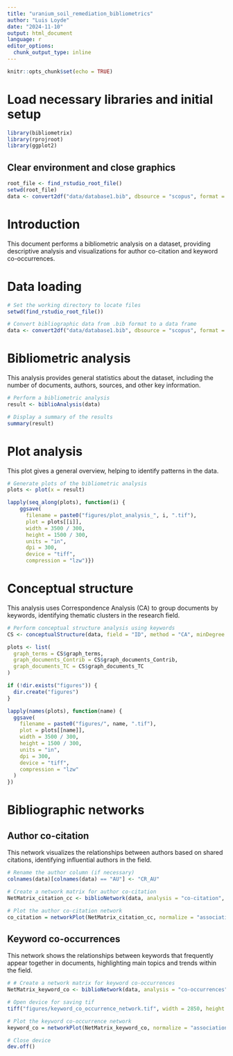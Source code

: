 ```yaml
---
title: "uranium_soil_remediation_bibliometrics"
author: "Luis Loyde"
date: "2024-11-10"
output: html_document
language: r
editor_options: 
  chunk_output_type: inline
---
```


```r
knitr::opts_chunk$set(echo = TRUE)
```

# Load necessary libraries and initial setup

```r
library(bibliometrix)
library(rprojroot)
library(ggplot2)
```

## Clear environment and close graphics

```r
root_file <- find_rstudio_root_file()
setwd(root_file)
data <- convert2df("data/database1.bib", dbsource = "scopus", format = "bibtex")
```

# Introduction

This document performs a bibliometric analysis on a dataset, providing descriptive analysis and visualizations for author co-citation and keyword co-occurrences.

# Data loading

```r
# Set the working directory to locate files
setwd(find_rstudio_root_file())

# Convert bibliographic data from .bib format to a data frame
data <- convert2df("data/database1.bib", dbsource = "scopus", format = "bibtex")
```

# Bibliometric analysis

This analysis provides general statistics about the dataset, including the number of documents, authors, sources, and other key information.

```r
# Perform a bibliometric analysis
result <- biblioAnalysis(data)

# Display a summary of the results
summary(result)
```

# Plot analysis

This plot gives a general overview, helping to identify patterns in the data.

```r
# Generate plots of the bibliometric analysis
plots <- plot(x = result)

lapply(seq_along(plots), function(i) {
    ggsave(
      filename = paste0("figures/plot_analysis_", i, ".tif"),
      plot = plots[[i]],
      width = 3500 / 300,
      height = 1500 / 300,
      units = "in",
      dpi = 300,
      device = "tiff",
      compression = "lzw")})
```

# Conceptual structure

This analysis uses Correspondence Analysis (CA) to group documents by keywords, identifying thematic clusters in the research field.

```r
# Perform conceptual structure analysis using keywords
CS <- conceptualStructure(data, field = "ID", method = "CA", minDegree = 3, clust = 4, stemming = FALSE, labelsize = 10, documents = nrow(data))

plots <- list(
  graph_terms = CS$graph_terms,
  graph_documents_Contrib = CS$graph_documents_Contrib,
  graph_documents_TC = CS$graph_documents_TC
)

if (!dir.exists("figures")) {
  dir.create("figures")
}

lapply(names(plots), function(name) {
  ggsave(
    filename = paste0("figures/", name, ".tif"),
    plot = plots[[name]],
    width = 3500 / 300,
    height = 1500 / 300,
    units = "in",
    dpi = 300,
    device = "tiff",
    compression = "lzw"
  )
})
```

# Bibliographic networks

## Author co-citation

This network visualizes the relationships between authors based on shared citations, identifying influential authors in the field.

```r
# Rename the author column (if necessary)
colnames(data)[colnames(data) == "AU"] <- "CR_AU"

# Create a network matrix for author co-citation
NetMatrix_citation_cc <- biblioNetwork(data, analysis = "co-citation", network = "authors", sep = ";")

# Plot the author co-citation network
co_citation = networkPlot(NetMatrix_citation_cc, normalize = "association", weighted = NULL, n = nrow(data), Title = "Author Co-Citation Network", type = "fruchterman", size = TRUE, edgesize = 2.5, labelsize = 1)
```

## Keyword co-occurrences

This network shows the relationships between keywords that frequently appear together in documents, highlighting main topics and trends within the field.

```r
# # Create a network matrix for keyword co-occurrences
NetMatrix_keyword_co <- biblioNetwork(data, analysis = "co-occurrences", network = "keywords", sep = ";")

# Open device for saving tif
tiff("figures/keyword_co_occurrence_network.tif", width = 2850, height = 2850, units = "px", res = 300, compression = "lzw")

# Plot the keyword co-occurrence network
keyword_co = networkPlot(NetMatrix_keyword_co, normalize = "association", weighted = NULL, n = nrow(data), Title = "Keyword Co-Occurrences", type = "fruchterman", size = TRUE, edgesize = 2.5, labelsize = 1)

# Close device
dev.off()
```
